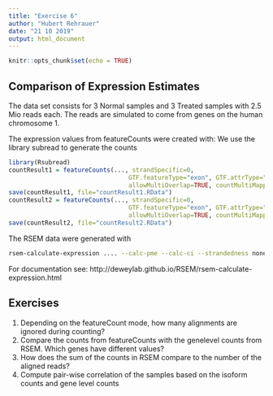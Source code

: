 ```yaml
---
title: "Exercise 6"
author: "Hubert Rehrauer"
date: "21 10 2019"
output: html_document
---
```


```r
knitr::opts_chunk$set(echo = TRUE)
```


## Comparison of Expression Estimates

The data set consists for 3 Normal samples and 3 Treated samples with 2.5 Mio reads each. The reads are simulated to come from genes on the human chromosome 1.

The expression values from featureCounts were created with:
We use the library subread to generate the counts
```r
library(Rsubread)
countResult1 = featureCounts(..., strandSpecific=0,
                                 GTF.featureType="exon", GTF.attrType="gene_id", useMetaFeatures=TRUE,
                                 allowMultiOverlap=TRUE, countMultiMappingReads=FALSE)
save(countResult1, file="countResult1.RData")
countResult2 = featureCounts(..., strandSpecific=0,
                                 GTF.featureType="exon", GTF.attrType="gene_id", useMetaFeatures=TRUE,
                                 allowMultiOverlap=TRUE, countMultiMappingReads=TRUE, fraction=TRUE)
save(countResult2, file="countResult2.RData")
```

The RSEM data were generated with
```sh
rsem-calculate-expression .... --calc-pme --calc-ci --strandedness none ...
```
For documentation see: http://deweylab.github.io/RSEM/rsem-calculate-expression.html



## Exercises

1. Depending on the featureCount mode, how many alignments are ignored during counting?  
2. Compare the counts from featureCounts with the genelevel counts from RSEM. Which genes have different values?
3. How does the sum of the counts in RSEM compare to the number of the aligned reads?  
4. Compute pair-wise correlation of the samples based on the isoform counts and gene level counts



